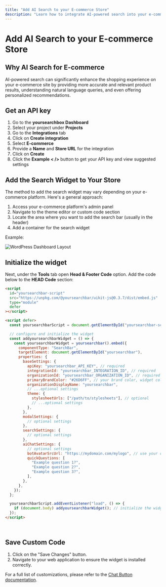 ```yaml
---
title: "Add AI Search to your E-commerce Store"
description: "Learn how to integrate AI-powered search into your e-commerce website."
---
```


# Add AI Search to your E-commerce Store

## Why AI Search for E-commerce

AI-powered search can significantly enhance the shopping experience on your e-commerce site by providing more accurate and relevant product results, understanding natural language queries, and even offering personalized recommendations.

## Get an API key

1. Go to the **yoursearchbox Dashboard**
2. Select your project under **Projects**
3. Go to the **Integrations** tab
4. Click on **Create integration**
5. Select **E-commerce**
6. Provide a **Name** and **Store URL** for the integration
7. Click on **Create**
8. Click the **Example < />** button to get your API key and view suggested settings

## Add the Search Widget to Your Store

The method to add the search widget may vary depending on your e-commerce platform. Here's a general approach:

1. Access your e-commerce platform's admin panel
2. Navigate to the theme editor or custom code section
3. Locate the area where you want to add the search bar (usually in the header)
4. Add a container for the search widget

Example:

![WordPress Dashboard Layout](/e-commerce-search-bar-container.png)


## Initialize the widget

Next, under the **Tools** tab open **Head & Footer Code** option. Add the code below to the **HEAD Code** section:



```html copy
<script
  id="yoursearchbar-script"
  src="https://unpkg.com/@yoursearchbar/uikit-js@0.3.7/dist/embed.js"
  type="module"
  defer
></script>

<script defer>
  const yoursearchbarScript = document.getElementById("yoursearchbar-script");

  // configure and initialize the widget
  const addyoursearchbarWidget = () => {
    const yoursearchbarWidget = yoursearchbar().embed({
      componentType: "SearchBar",
      targetElement: document.getElementById("yoursearchbar"),
      properties: {
        baseSettings: {
          apiKey: "yoursearchbar_API_KEY", // required
          integrationId: "yoursearchbar_INTEGRATION_ID", // required
          organizationId: "yoursearchbar_ORGANIZATION_ID", // required
          primaryBrandColor: "#26D6FF", // your brand color, widget color scheme is derived from this
          organizationDisplayName: "yoursearchbar",
          // ...optional settings
          theme: {
            stylesheetUrls: ["/path/to/stylesheets"], // optional
            // ...optional settings
          },
        },
        modalSettings: {
          // optional settings
        },
        searchSettings: {
          // optional settings
        },
        aiChatSettings: {
          // optional settings
          botAvatarSrcUrl: "https://mydomain.com/mylogo", // use your own bot avatar
          quickQuestions: [
            "Example question 1?",
            "Example question 2?",
            "Example question 3?",
          ],
        },
      },
    });
  };

  yoursearchbarScript.addEventListener("load", () => {
    if (document.body) addyoursearchbarWidget(); // initialize the widget
  });
</script>
```

​

## Save Custom Code

1. Click on the "Save Changes" button.
2. Navigate to your web application to ensure the widget is installed correctly.

For a full list of customizations, please refer to the [Chat Button documentation](/docs/chat-button).

